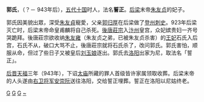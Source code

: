 '''郭氏'''，（？－ 943年后），[[五代十国|五代十国]]时人，法名'''誓正'''。[[后梁|后梁]]末帝[[梁末帝|朱友贞]]的妃子。

郭氏因美貌出眾，深受[[梁末帝|朱友貞]]寵愛，父亲[[郭归厚|郭归厚]]在后梁做了[[登州|登州]][[刺史|刺史]]。923年后梁灭亡时，后梁末帝命皇甫麟将自己杀死。[[唐庄宗|後唐莊宗]]入[[汴州|汴州]]皇宫，众妃嫔贵妇一齐号哭跪拜。後唐莊宗欲收纳[[朱友雍|朱友雍]]（朱友贞之弟，已被朱友贞杀害）的[[王妃|王妃]]石氏入后宫，石氏不从，破口大骂不止，後唐莊宗就将石氏杀了，改问郭氏。郭氏害怕，顺服从命，但过了些日子又被皇后[[刘玉娘|刘玉娘]]逐出。郭氏去[[洛阳市|洛阳]]出家为尼，取法名「誓正」。

[[后晋|后晋]][[天福_(后晋)|天福]]三年（943年），下诏[[太庙|太庙]]所藏的罪人首级皆许家属领取收葬。后梁末帝的人头遂由[[右卫将军|右卫将军]][[安崇阮|安崇阮]]送往洛阳，交给誓正埋葬。誓正在洛阳以尼姑终老。

[[Category:后梁妃嫔|G]]
[[Category:後唐妃嬪|G]]
[[Category:五代佛教出家女众|G]]
[[Category:郭姓|~]]